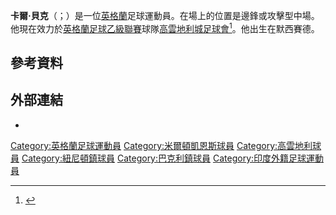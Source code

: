 '''卡爾·貝克'''（{{lang-en|Carl Baker}}；{{bd|1982年|12月26日}}）是一位[[英格蘭|英格蘭]]足球運動員。在場上的位置是邊鋒或攻擊型中場。他現在效力於[[英格蘭足球乙級聯賽|英格蘭足球乙級聯賽]]球隊[[高雲地利城足球會|高雲地利城足球會]]<ref name="DT22">{{cite news
  | last =Miller
  | first =David
  | title =Happy Wanderers celebrate century
  | publisher =[[The_Daily_Telegraph|The Daily Telegraph]]
  | date =22 November 2005
  | url =http://www.telegraph.co.uk/sport/main.jhtml?xml=/sport/2005/11/22/sfnmid22.xml
  | accessdate =30 December 2007
  }}{{Dead link}}</ref>。他出生在默西賽德。
==參考資料==
{{Reflist}}

==外部連結==
*{{soccerbase|id=40174}}

{{DEFAULTSORT:Baker, Carl}}
[[Category:英格蘭足球運動員|Category:英格蘭足球運動員]]
[[Category:米爾頓凱恩斯球員|Category:米爾頓凱恩斯球員]]
[[Category:高雲地利球員|Category:高雲地利球員]]
[[Category:紐尼頓鎮球員|Category:紐尼頓鎮球員]]
[[Category:巴克利鎮球員|Category:巴克利鎮球員]]
[[Category:印度外籍足球運動員|Category:印度外籍足球運動員]]